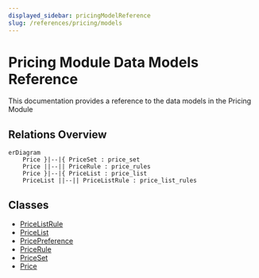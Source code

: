 ```yaml
---
displayed_sidebar: pricingModelReference
slug: /references/pricing/models
---
```



# Pricing Module Data Models Reference

This documentation provides a reference to the data models in the Pricing Module

## Relations Overview

```mermaid
erDiagram
	Price }|--|{ PriceSet : price_set
	Price ||--|| PriceRule : price_rules
	Price }|--|{ PriceList : price_list
	PriceList ||--|| PriceListRule : price_list_rules

```

## Classes

- [PriceListRule](../../pricing_models/classes/pricing_models.PriceListRule/page.mdx)
- [PriceList](../../pricing_models/classes/pricing_models.PriceList/page.mdx)
- [PricePreference](../../pricing_models/classes/pricing_models.PricePreference/page.mdx)
- [PriceRule](../../pricing_models/classes/pricing_models.PriceRule/page.mdx)
- [PriceSet](../../pricing_models/classes/pricing_models.PriceSet/page.mdx)
- [Price](../../pricing_models/classes/pricing_models.Price/page.mdx)
